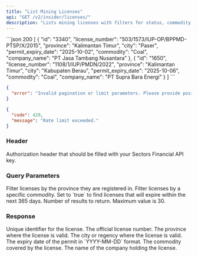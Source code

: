 ```yaml
---
title: "List Mining Licenses"
api: "GET /v2/insider/licenses/"
description: "Lists mining licenses with filters for status, commodity, and location. Includes a feature to find licenses that are expiring soon."
---
```


<ResponseExample>
```json 200
[
    {
        "id": "3340",
        "license_number": "503/1573/IUP-OP/BPPMD-PTSP/X/2015",
        "province": "Kalimantan Timur",
        "city": "Paser",
        "permit_expiry_date": "2025-10-02",
        "commodity": "Coal",
        "company_name": "PT Jasa Tambang Nusantara"
    },
    {
        "id": "1650",
        "license_number": "1108/1/IUP/PMDN/2022",
        "province": "Kalimantan Timur",
        "city": "Kabupaten Berau",
        "permit_expiry_date": "2025-10-06",
        "commodity": "Coal",
        "company_name": "PT Supra Bara Energi"
    }
]
```

```json 400
{
  "error": "Invalid pagination or limit parameters. Please provide positive integers."
}
```

```json 429
{
  "code": 429,
  "message": "Rate limit exceeded."
}
```

</ResponseExample>

### Header

<ParamField header="Authorization" type="string" required>
  Authorization header that should be filled with your Sectors Financial API
  key.
</ParamField>

### Query Parameters

<ParamField query="province" type="string">
  Filter licenses by the province they are registered in.
</ParamField>
<ParamField query="commodity" type="string">
  Filter licenses by a specific commodity.
</ParamField>
<ParamField query="expiring_soon" type="boolean">
  Set to `true` to find licenses that will expire within the next 365 days.
</ParamField>
<ParamField query="limit" type="integer" default="20">
  Number of results to return. Maximum value is 30.
</ParamField>

### Response

<ResponseField name="[]" type="MiningLicense">
  <Expandable title="Mining License properties">
    <ResponseField name="id" type="string">
      Unique identifier for the license.
    </ResponseField>
    <ResponseField name="license_number" type="string">
      The official license number.
    </ResponseField>
    <ResponseField name="province" type="string">
      The province where the license is valid.
    </ResponseField>
    <ResponseField name="city" type="string">
      The city or regency where the license is valid.
    </ResponseField>
    <ResponseField name="permit_expiry_date" type="string">
      The expiry date of the permit in `YYYY-MM-DD` format.
    </ResponseField>
    <ResponseField name="commodity" type="string">
      The commodity covered by the license.
    </ResponseField>
    <ResponseField name="company_name" type="string">
      The name of the company holding the license.
    </ResponseField>
  </Expandable>
</ResponseField>
